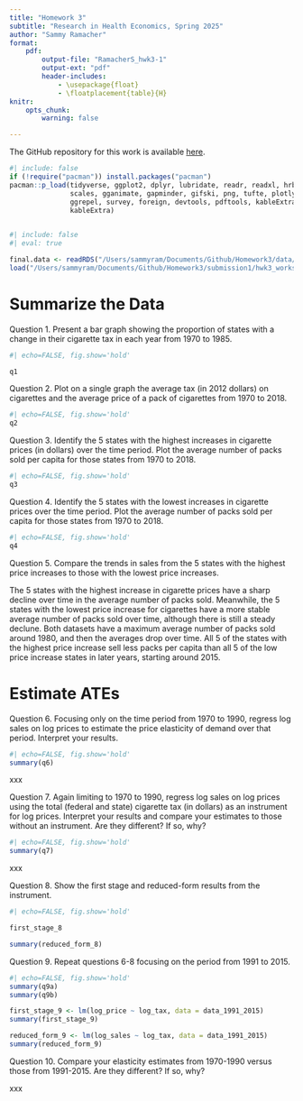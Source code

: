 ```yaml
---
title: "Homework 3"
subtitle: "Research in Health Economics, Spring 2025"
author: "Sammy Ramacher"
format:
    pdf: 
        output-file: "RamacherS_hwk3-1"
        output-ext: "pdf"
        header-includes: 
            - \usepackage{float}
            - \floatplacement{table}{H}
knitr:
    opts_chunk:
        warning: false

---
```

The GitHub repository for this work is available [here](https://https://github.com/sramac9/Homework3).
```r
#| include: false
if (!require("pacman")) install.packages("pacman")
pacman::p_load(tidyverse, ggplot2, dplyr, lubridate, readr, readxl, hrbrthemes, fixest,
               scales, gganimate, gapminder, gifski, png, tufte, plotly, OECD,
               ggrepel, survey, foreign, devtools, pdftools, kableExtra, modelsummary,
               kableExtra)
               
```

```r
#| include: false
#| eval: true

final.data <- readRDS("/Users/sammyram/Documents/Github/Homework3/data/output/TaxBurden_Data.rds")
load("/Users/sammyram/Documents/Github/Homework3/submission1/hwk3_workspace.Rdata")
```


\newpage
# Summarize the Data

\noindent Question 1. Present a bar graph showing the proportion of states with a change in their cigarette tax in each year from 1970 to 1985.

```r
#| echo=FALSE, fig.show='hold'

q1
```
\newpage

\noindent Question 2. Plot on a single graph the average tax (in 2012 dollars) on cigarettes and the average price of a pack of cigarettes from 1970 to 2018.
```r
#| echo=FALSE, fig.show='hold'
q2
```
\newpage

\noindent Question 3. Identify the 5 states with the highest increases in cigarette prices (in dollars) over the time period. Plot the average number of packs sold per capita for those states from 1970 to 2018.
```r
#| echo=FALSE, fig.show='hold'
q3
```
\newpage

\noindent Question 4. Identify the 5 states with the lowest increases in cigarette prices over the time period. Plot the average number of packs sold per capita for those states from 1970 to 2018.
```r
#| echo=FALSE, fig.show='hold'
q4
```
\vspace{1cm}

\noindent Question 5. Compare the trends in sales from the 5 states with the highest price increases to those with the lowest price increases. 

The 5 states with the highest increase in cigarette prices have a sharp decline over time in the average number of packs sold. Meanwhile, the 5 states with the lowest price increase for cigarettes have a more stable average number of packs sold over time, although there is still a steady declune. Both datasets have a maximum average number of packs sold around 1980, and then the averages drop over time. All 5 of the states with the highest price increase sell less packs per capita than all 5 of the low price increase states in later years, starting around 2015.

\newpage
# Estimate ATEs
\noindent Question 6. Focusing only on the time period from 1970 to 1990, regress log sales on log prices to estimate the price elasticity of demand over that period. Interpret your results.
```r
#| echo=FALSE, fig.show='hold'
summary(q6)
```
\noindent xxx 

\vspace{1cm}

\noindent Question 7. Again limiting to 1970 to 1990, regress log sales on log prices using the total (federal and state) cigarette tax (in dollars) as an instrument for log prices. Interpret your results and compare your estimates to those without an instrument. Are they different? If so, why?
```r
#| echo=FALSE, fig.show='hold'
summary(q7)
```
\noindent xxx

\newpage
\noindent Question 8. Show the first stage and reduced-form results from the instrument.
```r
#| echo=FALSE, fig.show='hold'

first_stage_8

summary(reduced_form_8)
```

\newpage
\noindent Question 9. Repeat questions 6-8 focusing on the period from 1991 to 2015.
```r
#| echo=FALSE, fig.show='hold'
summary(q9a)
summary(q9b)

first_stage_9 <- lm(log_price ~ log_tax, data = data_1991_2015)
summary(first_stage_9)

reduced_form_9 <- lm(log_sales ~ log_tax, data = data_1991_2015)
summary(reduced_form_9)
```

\newpage
\noindent Question 10. Compare your elasticity estimates from 1970-1990 versus those from 1991-2015. Are they different? If so, why?


xxx